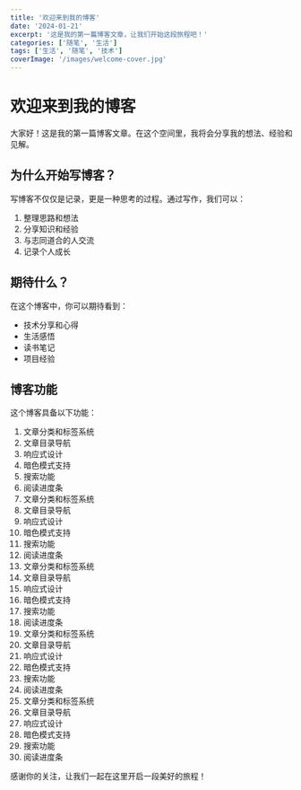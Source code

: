 ```yaml
---
title: '欢迎来到我的博客'
date: '2024-01-21'
excerpt: '这是我的第一篇博客文章，让我们开始这段旅程吧！'
categories: ['随笔', '生活']
tags: ['生活', '随笔', '技术']
coverImage: '/images/welcome-cover.jpg'
---
```


# 欢迎来到我的博客


大家好！这是我的第一篇博客文章。在这个空间里，我将会分享我的想法、经验和见解。

## 为什么开始写博客？

写博客不仅仅是记录，更是一种思考的过程。通过写作，我们可以：

1. 整理思路和想法
2. 分享知识和经验
3. 与志同道合的人交流
4. 记录个人成长

## 期待什么？

在这个博客中，你可以期待看到：

- 技术分享和心得
- 生活感悟
- 读书笔记
- 项目经验

## 博客功能

这个博客具备以下功能：

1. 文章分类和标签系统
2. 文章目录导航
3. 响应式设计
4. 暗色模式支持
5. 搜索功能
6. 阅读进度条
1. 文章分类和标签系统
2. 文章目录导航
3. 响应式设计
4. 暗色模式支持
5. 搜索功能
6. 阅读进度条
1. 文章分类和标签系统
2. 文章目录导航
3. 响应式设计
4. 暗色模式支持
5. 搜索功能
6. 阅读进度条
1. 文章分类和标签系统
2. 文章目录导航
3. 响应式设计
4. 暗色模式支持
5. 搜索功能
6. 阅读进度条
1. 文章分类和标签系统
2. 文章目录导航
3. 响应式设计
4. 暗色模式支持
5. 搜索功能
6. 阅读进度条

感谢你的关注，让我们一起在这里开启一段美好的旅程！